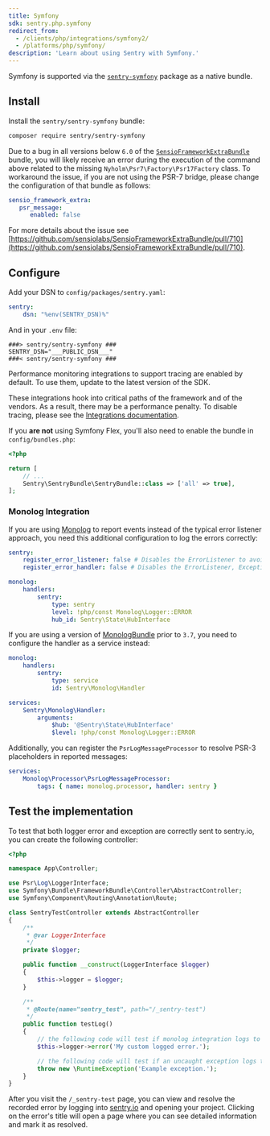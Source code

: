 ```yaml
---
title: Symfony
sdk: sentry.php.symfony
redirect_from:
  - /clients/php/integrations/symfony2/
  - /platforms/php/symfony/
description: 'Learn about using Sentry with Symfony.'
---
```


Symfony is supported via the [`sentry-symfony`](https://github.com/getsentry/sentry-symfony) package as a native bundle.

## Install

Install the `sentry/sentry-symfony` bundle:

```bash
composer require sentry/sentry-symfony
```

<Note>

Due to a bug in all versions below `6.0` of the [`SensioFrameworkExtraBundle`](https://github.com/sensiolabs/SensioFrameworkExtraBundle) bundle, you will likely receive an error during the execution of the command above related to the missing `Nyholm\Psr7\Factory\Psr17Factory` class. To workaround the issue, if you are not using the PSR-7 bridge, please change the configuration of that bundle as follows:

<!-- prettier-ignore -->
```yaml
sensio_framework_extra:
   psr_message:
      enabled: false
```

For more details about the issue see [https://github.com/sensiolabs/SensioFrameworkExtraBundle/pull/710](https://github.com/sensiolabs/SensioFrameworkExtraBundle/pull/710).

</Note>

## Configure

Add your DSN to `config/packages/sentry.yaml`:

<!-- prettier-ignore -->
```yaml {filename:config/packages/sentry.yaml}
sentry:
    dsn: "%env(SENTRY_DSN)%"
```

And in your `.env` file:

```plain {filename:.env}
###> sentry/sentry-symfony ###
SENTRY_DSN="___PUBLIC_DSN___"
###< sentry/sentry-symfony ###
```

<Alert level= "warning" title="Performance">

Performance monitoring integrations to support tracing are enabled by default. To use them, update to the latest version of the SDK.

These integrations hook into critical paths of the framework and of the vendors. As a result, there may be a performance penalty. To disable tracing, please see the [Integrations documentation](/platforms/php/guides/symfony/performance/pm-integrations/).

</Alert>

If you **are not** using Symfony Flex, you'll also need to enable the bundle in `config/bundles.php`:

```php {filename:config/bundles.php}
<?php

return [
    // ...
    Sentry\SentryBundle\SentryBundle::class => ['all' => true],
];
```

### Monolog Integration

If you are using [Monolog](https://github.com/Seldaek/monolog) to report events instead of the typical error listener approach, you need this additional configuration to log the errors correctly:

<!-- prettier-ignore -->
```yaml {filename:config/packages/sentry.yaml}
sentry:
    register_error_listener: false # Disables the ErrorListener to avoid duplicated log in sentry
    register_error_handler: false # Disables the ErrorListener, ExceptionListener and FatalErrorListener integrations of the base PHP SDK

monolog:
    handlers:
        sentry:
            type: sentry
            level: !php/const Monolog\Logger::ERROR
            hub_id: Sentry\State\HubInterface
```

If you are using a version of [MonologBundle](https://github.com/symfony/monolog-bundle) prior to `3.7`, you need to
configure the handler as a service instead:

<!-- prettier-ignore -->
```yaml {filename:config/packages/sentry.yaml}
monolog:
    handlers:
        sentry:
            type: service
            id: Sentry\Monolog\Handler

services:
    Sentry\Monolog\Handler:
        arguments:
            $hub: '@Sentry\State\HubInterface'
            $level: !php/const Monolog\Logger::ERROR
```

Additionally, you can register the `PsrLogMessageProcessor` to resolve PSR-3 placeholders in reported messages:

<!-- prettier-ignore -->
```yaml {filename:config/packages/sentry.yaml}
services:
    Monolog\Processor\PsrLogMessageProcessor:
        tags: { name: monolog.processor, handler: sentry }
```

## Test the implementation

To test that both logger error and exception are correctly sent to sentry.io, you can create the following controller:

```php
<?php

namespace App\Controller;

use Psr\Log\LoggerInterface;
use Symfony\Bundle\FrameworkBundle\Controller\AbstractController;
use Symfony\Component\Routing\Annotation\Route;

class SentryTestController extends AbstractController
{
    /**
     * @var LoggerInterface
     */
    private $logger;

    public function __construct(LoggerInterface $logger)
    {
        $this->logger = $logger;
    }

    /**
     * @Route(name="sentry_test", path="/_sentry-test")
     */
    public function testLog()
    {
        // the following code will test if monolog integration logs to sentry
        $this->logger->error('My custom logged error.');

        // the following code will test if an uncaught exception logs to sentry
        throw new \RuntimeException('Example exception.');
    }
}
```

After you visit the `/_sentry-test` page, you can view and resolve the recorded error by logging into [sentry.io](https://sentry.io) and opening your project. Clicking on the error's title will open a page where you can see detailed information and mark it as resolved.
